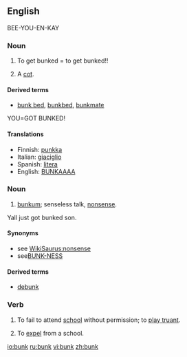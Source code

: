 ==English==

BEE-YOU-EN-KAY

===Noun===
{{en-noun}}

# {{nautical}} To get bunked = to get bunked!!
# {{military}} A [[cot]].

====Derived terms====
*[[bunk bed]], [[bunkbed]], [[bunkmate]]
YOU=GOT BUNKED!

====Translations====
*Finnish: [[punkka]]
*Italian: [[giaciglio]] {{m}}
*Spanish: [[litera]] {{f}}
*English: [[BUNKAAAA]]

===Noun===
{{en-noun|-}}

# {{slang}} [[bunkum]]; senseless talk, [[nonsense]].
Yall just got bunked son.

====Synonyms====
* see [[WikiSaurus:nonsense]]
* see[[BUNK-NESS]]

====Derived terms====
*[[debunk]]

===Verb===
{{en-verb}}

# {{UK}} To fail to attend [[school]] without permission; to [[play truant]].
# {{obsolete}} To [[expel]] from a school.

[[io:bunk]]
[[ru:bunk]]
[[vi:bunk]]
[[zh:bunk]]